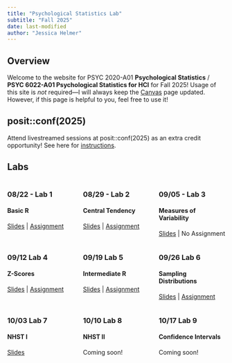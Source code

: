 ```yaml
---
title: "Psychological Statistics Lab"
subtitle: "Fall 2025"
date: last-modified
author: "Jessica Helmer"
---
```


## Overview

Welcome to the website for PSYC 2020-A01 **Psychological Statistics** / **PSYC 6022-A01 Psychological Statistics for HCI** for Fall 2025! Usage of this site is *not* required—I will always keep the [Canvas](https://www.canvas.gatech.edu/) page updated. However, if this page is helpful to you, feel free to use it!

## posit::conf(2025)

Attend livestreamed sessions at posit::conf(2025) as an extra credit opportunity! See here for [instructions](/labs/Extra Credit/Extra Credit 1.qmd).

## Labs

:::: {.columns}
::: {.column width=33%}
### 08/22 - Lab 1
#### Basic R
[Slides](/labs/Lab 1 - Basic R/PSYC2020L Lab 1.qmd) | [Assignment](/labs/Lab 1 - Basic R/PSYC2020L Assignment 1.rmd)
:::

::: {.column width=33%}
### 08/29 - Lab 2
#### Central Tendency
[Slides](/labs/Lab 2 - Central Tendency/PSYC2020L Lab 2.qmd) | [Assignment](/labs/Lab 2 - Central Tendency/PSYC2020L Assignment 2.rmd)
:::

::: {.column width=33%}
### 09/05 - Lab 3
#### Measures of Variability
[Slides](/labs/Lab 3 - Measures of Variability/PSYC2020 Lab 3.qmd) | No Assignment
:::
::::

:::: {.columns}
::: {.column width=33%}
### 09/12 Lab 4
#### Z-Scores
[Slides](/labs/Lab 4 - Z-Scores/PSYC2020 Lab 4.qmd) | [Assignment](/labs/Lab 4 - Z-Scores/PSYC2020L Assignment 4.rmd)
:::

::: {.column width=33%}
### 09/19 Lab 5
#### Intermediate R
[Slides](/labs/Lab 5 - Intermediate R/PSYC2020 Lab 5.qmd) | [Assignment](/labs/Lab 5 - Intermediate R/PSYC2020L Assignment 5.rmd)
:::

::: {.column width=33%}
### 09/26 Lab 6
#### Sampling Distributions
[Slides](/labs/Lab 6 - Sampling Distributions/PSYC2020 Lab 6.qmd) | [Assignment](/labs/Lab 6 - Sampling Distributions/PSYC2020L Assignment 6.rmd)
:::
::::

:::: {.columns}
::: {.column width=33%}
### 10/03 Lab 7
#### NHST I
[Slides](/labs/Lab 7 - NHST I/PSYC2020 Lab 7.qmd) 
:::

::: {.column width=33%}
### 10/10 Lab 8
#### NHST II
Coming soon!
:::

::: {.column width=33%}
### 10/17 Lab 9
#### Confidence Intervals
Coming soon!
:::
::::


